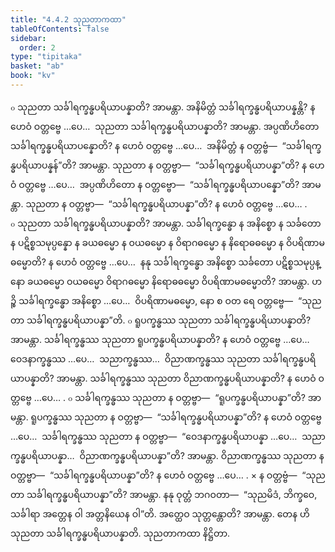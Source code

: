 ```yaml
---
title: "4.4.2 သုညတာကထာ"
tableOfContents: false
sidebar:
  order: 2
type: "tipitaka"
basket: "ab"
book: "kv"
---
```



<DynamicBreadcrumb />

<Division number="832" book="kv">

<Paragraph number="2591" book="kv">
๐ သုညတာ သင်္ခါရက္ခန္ဓပရိယာပန္နာတိ? အာမန္တာ. အနိမိတ္တံ သင်္ခါရက္ခန္ဓပရိယာပန္နန္တိ? န ဟေဝံ ဝတ္တဗ္ဗေ …ပေ…  သုညတာ သင်္ခါရက္ခန္ဓပရိယာပန္နာတိ? အာမန္တာ. အပ္ပဏိဟိတော သင်္ခါရက္ခန္ဓပရိယာပန္နောတိ? န ဟေဝံ ဝတ္တဗ္ဗေ …ပေ…  အနိမိတ္တံ န ဝတ္တဗ္ဗံ—  “သင်္ခါရက္ခန္ဓပရိယာပန္နန်”တိ? အာမန္တာ. သုညတာ န ဝတ္တဗ္ဗာ—  “သင်္ခါရက္ခန္ဓပရိယာပန္နာ”တိ? န ဟေဝံ ဝတ္တဗ္ဗေ …ပေ…  အပ္ပဏိဟိတော န ဝတ္တဗ္ဗော—  “သင်္ခါရက္ခန္ဓပရိယာပန္နော”တိ? အာမန္တာ. သုညတာ န ဝတ္တဗ္ဗာ—  “သင်္ခါရက္ခန္ဓပရိယာပန္နာ”တိ? န ဟေဝံ ဝတ္တဗ္ဗေ …ပေ… .
</Paragraph>

<Paragraph number="2592" book="kv">
๐ သုညတာ သင်္ခါရက္ခန္ဓပရိယာပန္နာတိ? အာမန္တာ. သင်္ခါရက္ခန္ဓော န အနိစ္စော န သင်္ခတော န ပဋိစ္စသမုပ္ပန္နော န ခယဓမ္မော န ဝယဓမ္မော န ဝိရာဂဓမ္မော န နိရောဓဓမ္မော န ဝိပရိဏာမဓမ္မောတိ? န ဟေဝံ ဝတ္တဗ္ဗေ …ပေ…  နနု သင်္ခါရက္ခန္ဓော အနိစ္စော သင်္ခတော ပဋိစ္စသမုပ္ပန္နော ခယဓမ္မော ဝယဓမ္မော ဝိရာဂဓမ္မော နိရောဓဓမ္မော ဝိပရိဏာမဓမ္မောတိ? အာမန္တာ. ဟဉ္စိ သင်္ခါရက္ခန္ဓော အနိစ္စော …ပေ…  ဝိပရိဏာမဓမ္မော, နော စ ဝတ ရေ ဝတ္တဗ္ဗေ—  “သုညတာ သင်္ခါရက္ခန္ဓပရိယာပန္နာ”တိ.
</Paragraph>

</Division>
<Division number="833" book="kv">

<Paragraph number="2593" book="kv">
๐ ရူပက္ခန္ဓဿ သုညတာ သင်္ခါရက္ခန္ဓပရိယာပန္နာတိ? အာမန္တာ. သင်္ခါရက္ခန္ဓဿ သုညတာ ရူပက္ခန္ဓပရိယာပန္နာတိ? န ဟေဝံ ဝတ္တဗ္ဗေ …ပေ…  ဝေဒနာက္ခန္ဓဿ …ပေ…  သညာက္ခန္ဓဿ…  ဝိညာဏက္ခန္ဓဿ သုညတာ သင်္ခါရက္ခန္ဓပရိယာပန္နာတိ? အာမန္တာ. သင်္ခါရက္ခန္ဓဿ သုညတာ ဝိညာဏက္ခန္ဓပရိယာပန္နာတိ? န ဟေဝံ ဝတ္တဗ္ဗေ …ပေ… .
</Paragraph>

<Paragraph number="2594" book="kv">
๐ သင်္ခါရက္ခန္ဓဿ သုညတာ န ဝတ္တဗ္ဗာ—  “ရူပက္ခန္ဓပရိယာပန္နာ”တိ? အာမန္တာ. ရူပက္ခန္ဓဿ သုညတာ န ဝတ္တဗ္ဗာ—  “သင်္ခါရက္ခန္ဓပရိယာပန္နာ”တိ? န ဟေဝံ ဝတ္တဗ္ဗေ …ပေ…  သင်္ခါရက္ခန္ဓဿ သုညတာ န ဝတ္တဗ္ဗာ—  “ဝေဒနာက္ခန္ဓပရိယာပန္နာ …ပေ…  သညာက္ခန္ဓပရိယာပန္နာ…  ဝိညာဏက္ခန္ဓပရိယာပန္နာ”တိ? အာမန္တာ. ဝိညာဏက္ခန္ဓဿ သုညတာ န ဝတ္တဗ္ဗာ—  “သင်္ခါရက္ခန္ဓပရိယာပန္နာ”တိ? န ဟေဝံ ဝတ္တဗ္ဗေ …ပေ… .
</Paragraph>

</Division>
<Division number="834" book="kv">

<Paragraph number="2595" book="kv">
× န ဝတ္တဗ္ဗံ—  “သုညတာ သင်္ခါရက္ခန္ဓပရိယာပန္နာ”တိ? အာမန္တာ. နနု ဝုတ္တံ ဘဂဝတာ—  “သုညမိဒံ, ဘိက္ခဝေ, သင်္ခါရာ အတ္တေန ဝါ အတ္တနိယေန ဝါ”တိ. အတ္ထေဝ သုတ္တန္တောတိ? အာမန္တာ. တေန ဟိ သုညတာ သင်္ခါရက္ခန္ဓပရိယာပန္နာတိ.

</Paragraph>
</Division>

<Paragraph number="2596" type="center" book="kv">
သုညတာကထာ နိဋ္ဌိတာ.
</Paragraph>